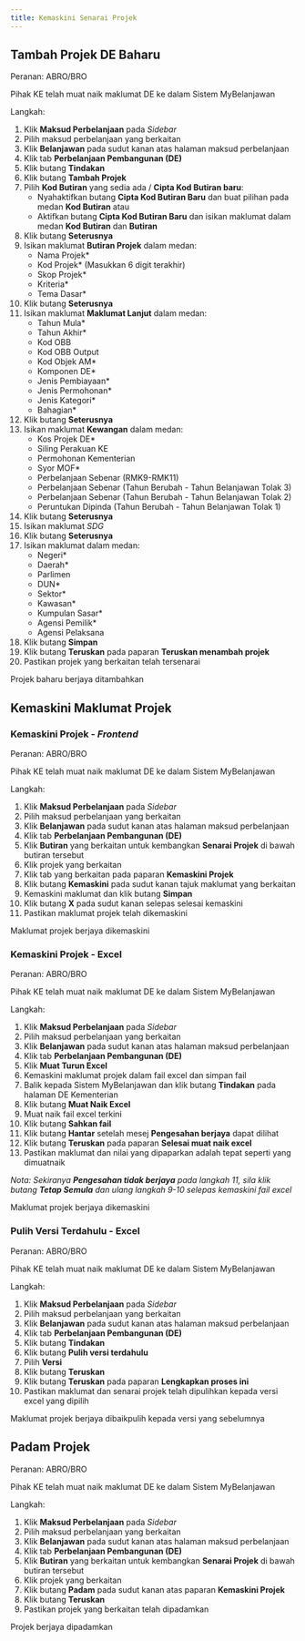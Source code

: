 ```yaml
---
title: Kemaskini Senarai Projek
---
```


## Tambah Projek DE Baharu
Peranan: ABRO/BRO

<Callout title="Pra-syarat" type="warn">
Pihak KE telah muat naik maklumat DE ke dalam Sistem MyBelanjawan
</Callout>

Langkah:
1. Klik **Maksud Perbelanjaan** pada *Sidebar*
2. Pilih maksud perbelanjaan yang berkaitan
3. Klik **Belanjawan** pada sudut kanan atas halaman maksud perbelanjaan
4. Klik tab **Perbelanjaan Pembangunan (DE)**
5. Klik butang **Tindakan**
6. Klik butang **Tambah Projek**
7. Pilih **Kod Butiran** yang sedia ada / **Cipta Kod Butiran baru**:
    * Nyahaktifkan butang **Cipta Kod Butiran Baru** dan buat pilihan pada medan **Kod Butiran** atau
    * Aktifkan butang **Cipta Kod Butiran Baru** dan isikan maklumat dalam medan **Kod Butiran** dan **Butiran**
8. Klik butang **Seterusnya**
9. Isikan maklumat **Butiran Projek** dalam medan:
    * Nama Projek*
    * Kod Projek* (Masukkan 6 digit terakhir)
    * Skop Projek*
    * Kriteria*
    * Tema Dasar*
10. Klik butang **Seterusnya**
11. Isikan maklumat **Maklumat Lanjut** dalam medan:
    * Tahun Mula*
    * Tahun Akhir*
    * Kod OBB
    * Kod OBB Output
    * Kod Objek AM*
    * Komponen DE*
    * Jenis Pembiayaan*
    * Jenis Permohonan*
    * Jenis Kategori*
    * Bahagian*
12. Klik butang **Seterusnya**
13. Isikan maklumat **Kewangan** dalam medan:
    * Kos Projek DE*
    * Siling Perakuan KE
    * Permohonan Kementerian
    * Syor MOF*
    * Perbelanjaan Sebenar (RMK9-RMK11)
    * Perbelanjaan Sebenar (Tahun Berubah - Tahun Belanjawan Tolak 3)
    * Perbelanjaan Sebenar (Tahun Berubah - Tahun Belanjawan Tolak 2)
    * Peruntukan Dipinda (Tahun Berubah - Tahun Belanjawan Tolak 1)
14. Klik butang **Seterusnya**
15. Isikan maklumat *SDG*
16. Klik butang **Seterusnya**
17. Isikan maklumat dalam medan:
    * Negeri*
    * Daerah*
    * Parlimen
    * DUN*
    * Sektor*
    * Kawasan*
    * Kumpulan Sasar*
    * Agensi Pemilik*
    * Agensi Pelaksana
18. Klik butang **Simpan**
19. Klik butang **Teruskan** pada paparan **Teruskan menambah projek**
20. Pastikan projek yang berkaitan telah tersenarai

<Callout title="Outcome">
Projek baharu berjaya ditambahkan
</Callout>

## Kemaskini Maklumat Projek
### Kemaskini Projek - *Frontend*
Peranan: ABRO/BRO

<Callout title="Pra-syarat" type="warn">
Pihak KE telah muat naik maklumat DE ke dalam Sistem MyBelanjawan
</Callout>

Langkah:
1. Klik **Maksud Perbelanjaan** pada *Sidebar*
2. Pilih maksud perbelanjaan yang berkaitan
3. Klik **Belanjawan** pada sudut kanan atas halaman maksud perbelanjaan
4. Klik tab **Perbelanjaan Pembangunan (DE)**
5. Klik **Butiran** yang berkaitan untuk kembangkan **Senarai Projek** di bawah butiran tersebut
6. Klik projek yang berkaitan
7. Klik tab yang berkaitan pada paparan **Kemaskini Projek**
8. Klik butang **Kemaskini** pada sudut kanan tajuk maklumat yang berkaitan
9. Kemaskini maklumat dan klik butang **Simpan**
10. Klik butang **X** pada sudut kanan selepas selesai kemaskini
11. Pastikan maklumat projek telah dikemaskini

<Callout title="Outcome">
Maklumat projek berjaya dikemaskini
</Callout>

### Kemaskini Projek - Excel
Peranan: ABRO/BRO

<Callout title="Pra-syarat" type="warn">
Pihak KE telah muat naik maklumat DE ke dalam Sistem MyBelanjawan
</Callout>

Langkah:
1. Klik **Maksud Perbelanjaan** pada *Sidebar*
2. Pilih maksud perbelanjaan yang berkaitan
3. Klik **Belanjawan** pada sudut kanan atas halaman maksud perbelanjaan
4. Klik tab **Perbelanjaan Pembangunan (DE)**
5. Klik **Muat Turun Excel**
6. Kemaskini maklumat projek dalam fail excel dan simpan fail
7. Balik kepada Sistem MyBelanjawan dan klik butang **Tindakan** pada halaman DE Kementerian
8. Klik butang **Muat Naik Excel**
9. Muat naik fail excel terkini
10. Klik butang **Sahkan fail**
11. Klik butang **Hantar** setelah mesej **Pengesahan berjaya** dapat dilihat
12. Klik butang **Teruskan** pada paparan **Selesai muat naik excel**
13. Pastikan maklumat dan nilai yang dipaparkan adalah tepat seperti yang dimuatnaik

*Nota: Sekiranya **Pengesahan tidak berjaya** pada langkah 11, sila klik butang **Tetap Semula** dan ulang langkah 9-10 selepas kemaskini fail excel*

<Callout title="Outcome">
Maklumat projek berjaya dikemaskini
</Callout>

### Pulih Versi Terdahulu - Excel
Peranan: ABRO/BRO

<Callout title="Pra-syarat" type="warn">
Pihak KE telah muat naik maklumat DE ke dalam Sistem MyBelanjawan
</Callout>

Langkah:
1. Klik **Maksud Perbelanjaan** pada *Sidebar*
2. Pilih maksud perbelanjaan yang berkaitan
3. Klik **Belanjawan** pada sudut kanan atas halaman maksud perbelanjaan
4. Klik tab **Perbelanjaan Pembangunan (DE)**
5. Klik butang **Tindakan**
6. Klik butang **Pulih versi terdahulu**
7. Pilih **Versi** 
8. Klik butang **Teruskan**
9. Klik butang **Teruskan** pada paparan **Lengkapkan proses ini**
10. Pastikan maklumat dan senarai projek telah dipulihkan kepada versi excel yang dipilih

<Callout title="Outcome">
Maklumat projek berjaya dibaikpulih kepada versi yang sebelumnya
</Callout>

## Padam Projek
Peranan: ABRO/BRO

<Callout title="Pra-syarat" type="warn">
Pihak KE telah muat naik maklumat DE ke dalam Sistem MyBelanjawan
</Callout>

Langkah:
1. Klik **Maksud Perbelanjaan** pada *Sidebar*
2. Pilih maksud perbelanjaan yang berkaitan
3. Klik **Belanjawan** pada sudut kanan atas halaman maksud perbelanjaan
4. Klik tab **Perbelanjaan Pembangunan (DE)**
5. Klik **Butiran** yang berkaitan untuk kembangkan **Senarai Projek** di bawah butiran tersebut
6. Klik projek yang berkaitan
7. Klik butang **Padam** pada sudut kanan atas paparan **Kemaskini Projek**
8. Klik butang **Teruskan**
9. Pastikan projek yang berkaitan telah dipadamkan

<Callout title="Outcome">
Projek berjaya dipadamkan
</Callout>